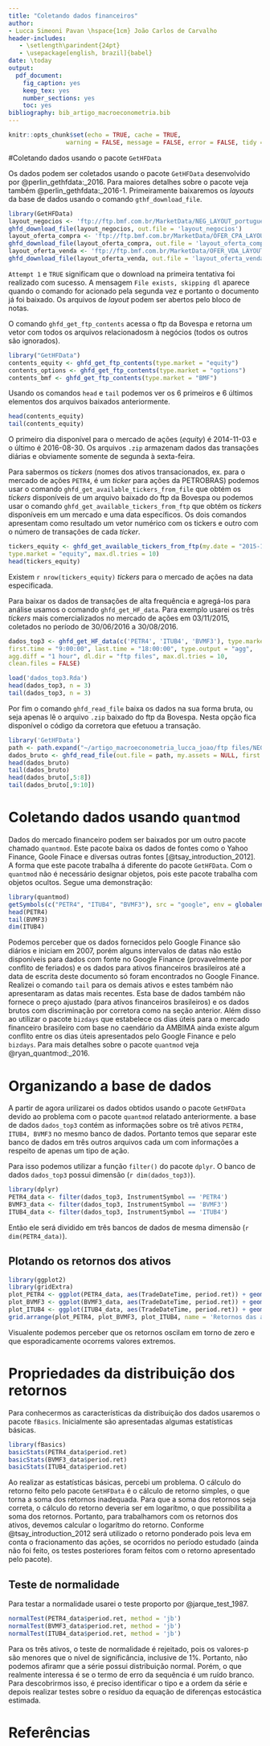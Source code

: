 ```yaml
---
title: "Coletando dados financeiros"
author: 
- Lucca Simeoni Pavan \hspace{1cm} João Carlos de Carvalho
header-includes:
   - \setlength\parindent{24pt}
   - \usepackage[english, brazil]{babel}
date: \today
output: 
  pdf_document: 
    fig_caption: yes
    keep_tex: yes
    number_sections: yes
    toc: yes
bibliography: bib_artigo_macroeconometria.bib
---
```


```r
knitr::opts_chunk$set(echo = TRUE, cache = TRUE,
                warning = FALSE, message = FALSE, error = FALSE, tidy = TRUE, tidy.opts = list(width.cutoff = 70))
```

#Coletando dados usando o pacote `GetHFData`

Os dados podem ser coletados usando o pacote `GetHFData` desenvolvido por @perlin_gethfdata:_2016. Para maiores detalhes sobre o pacote veja também @perlin_gethfdata:_2016-1. Primeiramente baixaremos os *layouts* da base de dados usando o comando `gthf_download_file`.

```r
library(GetHFData)
layout_negocios <- 'ftp://ftp.bmf.com.br/MarketData/NEG_LAYOUT_portuguese.txt'
ghfd_download_file(layout_negocios, out.file = 'layout_negocios')
layout_oferta_compra <- 'ftp://ftp.bmf.com.br/MarketData/OFER_CPA_LAYOUT_portuguese.txt'
ghfd_download_file(layout_oferta_compra, out.file = 'layout_oferta_compra')
layout_oferta_venda <- 'ftp://ftp.bmf.com.br/MarketData/OFER_VDA_LAYOUT_portuguese.txt'
ghfd_download_file(layout_oferta_venda, out.file = 'layout_oferta_venda')
```
`Attempt 1` e `TRUE` significam que o download na primeira tentativa foi realizado com sucesso. 
A mensagem `File exists, skipping dl` aparece quando o comando for acionado pela segunda vez e portanto o documento já foi baixado. Os arquivos de *layout* podem ser abertos pelo bloco de notas.

O comando `ghfd_get_ftp_contents` acessa o ftp da Bovespa e retorna um vetor com todos os arquivos relacionadosm à negócios (todos os outros são ignorados).

```r
library("GetHFData")
contents_equity <- ghfd_get_ftp_contents(type.market = "equity")
contents_options <- ghfd_get_ftp_contents(type.market = "options")
contents_bmf <- ghfd_get_ftp_contents(type.market = "BMF")

```
Usando os comandos `head` e `tail` podemos ver os 6 primeiros e 6 últimos elementos dos arquivos baixados anteriormente.

```r
head(contents_equity)
tail(contents_equity)

```
O primeiro dia disponível para o mercado de ações (*equity*) é 2014-11-03 e o último é 2016-08-30. Os arquivos `.zip` armazenam dados das transações diárias e obviamente somente de segunda à sexta-feira.

Para sabermos os *tickers* (nomes dos ativos transacionados, ex. para o mercado de ações `PETR4`, é um *ticker* para ações da PETROBRAS) podemos usar o comando `ghfd_get_available_tickers_from_file` que obtém os *tickers* disponíveis de um arquivo baixado do ftp da Bovespa ou podemos usar o comando `ghfd_get_available_tickers_from_ftp` que obtém os *tickers* disponíveis em um mercado e uma data específicos. Os dois comandos apresentam como resultado um vetor numérico com os tickers e outro com o número de transações de cada *ticker*.

```r
tickers_equity <- ghfd_get_available_tickers_from_ftp(my.date = "2015-11-03",
type.market = "equity", max.dl.tries = 10)
head(tickers_equity)

```
Existem `r nrow(tickers_equity)` *tickers* para o mercado de ações na data especificada.

Para baixar os dados de transações de alta frequência e agregá-los para análise usamos o comando `ghfd_get_HF_data`. Para exemplo usarei os três *tickers* mais comercializados no mercado de ações em 03/11/2015, coletados no período de 30/06/2016 a 30/08/2016.

```r
dados_top3 <- ghfd_get_HF_data(c('PETR4', 'ITUB4', 'BVMF3'), type.market = 'equity', first.date = as.Date('2016-06-30'), last.date = as.Date('2016-08-30'),
first.time = "9:00:00", last.time = "18:00:00", type.output = "agg",
agg.diff = "1 hour", dl.dir = "ftp files", max.dl.tries = 10,
clean.files = FALSE)
```
```r
load('dados_top3.Rda')
head(dados_top3, n = 3)
tail(dados_top3, n = 3)
```

Por fim o comando `ghfd_read_file` baixa os dados na sua forma bruta, ou seja apenas lê o arquivo `.zip` baixado do ftp da Bovespa. Nesta opção fica disponível o código da corretora que efetuou a transação.

```r
library('GetHFData')
path <- path.expand("~/artigo_macroeconometria_lucca_joao/ftp files/NEG_20160830.zip")
dados_bruto <- ghfd_read_file(out.file = path, my.assets = NULL, first.time = "10:00:00",last.time = "17:00:00", type.output = "raw")
head(dados_bruto)
tail(dados_bruto)
head(dados_bruto[,5:8])
tail(dados_bruto[,9:10])
```

# Coletando dados usando `quantmod`

Dados do mercado financeiro podem ser baixados por um outro pacote chamado `quantmod`.
Este pacote baixa os dados de fontes como o Yahoo Finance, Goole Finace e diversas outras fontes [@tsay_introduction_2012]. A forma que este pacote trabalha á diferente do pacote `GetHFData`. Com o `quantmod` não é necessário designar objetos, pois este pacote trabalha com objetos ocultos. Segue uma demonstração:
```r
library(quantmod)
getSymbols(c("PETR4", "ITUB4", "BVMF3"), src = "google", env = globalenv())
head(PETR4)
tail(BVMF3)
dim(ITUB4)
```
Podemos perceber que os dados fornecidos pelo Google Finance são diários e iniciam em 2007, porém alguns intervalos de datas não estão disponíveis para dados com fonte no Google Finance (provavelmente por conflito de feriados) e os dados para ativos financeiros brasileiros até a data de escrita deste documento só foram encontrados no Google Finance. Realizei o comando `tail` para os demais ativos e estes também não apresentaram as datas mais recentes. Esta base de dados também não fornece o preço ajustado (para ativos financeiros brasileiros) e os dados brutos com discriminação por corretora como na seção anterior. Além disso ao utilizar o pacote `bizdays` que estabelece os dias úteis para o mercado financeiro brasileiro com base no caendário da AMBIMA ainda existe algum conflito entre os dias úteis apresentados pelo Google Finance e pelo `bizdays`.
Para mais detalhes sobre o pacote `quantmod` veja @ryan_quantmod:_2016. 

# Organizando a base de dados

A partir de agora urilizarei os dados obtidos usando o pacote `GetHFData` devido ao problema com o pacote `quantmod` relatado anteriormente. a base de dados `dados_top3` contém as informações sobre os trê ativos `PETR4, ITUB4, BVMF3` no mesmo banco de dados.
Portanto temos que separar este banco de dados em três outros arquivos cada um com informações a respeito de apenas um tipo de ação.

Para isso podemos utilizar a função `filter()` do pacote `dplyr`. O banco de dados `dados_top3` possui dimensão (`r dim(dados_top3)`). 

```r
library(dplyr)
PETR4_data <- filter(dados_top3, InstrumentSymbol == 'PETR4')
BVMF3_data <- filter(dados_top3, InstrumentSymbol == 'BVMF3')
ITUB4_data <- filter(dados_top3, InstrumentSymbol == 'ITUB4')
```
Então ele será dividido em três bancos de dados de mesma dimensão (`r dim(PETR4_data)`).

## Plotando os retornos dos ativos

```r
library(ggplot2)
library(gridExtra)
plot_PETR4 <- ggplot(PETR4_data, aes(TradeDateTime, period.ret)) + geom_line() +  scale_x_datetime(date_labels = "%Y-%m-%d %H:%M:%S") + xlab("") + ylab("PETR4") + theme(axis.text.x = element_text( size = 7, vjust = 0.7, hjust = 0.9))
plot_BVMF3 <- ggplot(BVMF3_data, aes(TradeDateTime, period.ret)) + geom_line() +  scale_x_datetime(date_labels = "%Y-%m-%d %H:%M:%S") + xlab("") + ylab("BVMF3") + theme(axis.text.x = element_text( size = 7, vjust = 0.7, hjust = 0.9))
plot_ITUB4 <- ggplot(ITUB4_data, aes(TradeDateTime, period.ret)) + geom_line() +  scale_x_datetime(date_labels = "%Y-%m-%d %H:%M:%S") + xlab("") + ylab("ITUB4") + theme(axis.text.x = element_text( size = 7, vjust = 0.7, hjust = 0.9))
grid.arrange(plot_PETR4, plot_BVMF3, plot_ITUB4, name = 'Retornos das ações', nrow = 3)
```
Visualente podemos perceber que os retornos oscilam em torno de zero e que esporadicamente ocorrems valores extremos.

# Propriedades da distribuição dos retornos

Para conhecermos as características da distribuição dos dados usaremos o pacote `fBasics`.
Inicialmente são apresentadas algumas estatísticas básicas.

```r
library(fBasics)
basicStats(PETR4_data$period.ret)
basicStats(BVMF3_data$period.ret)
basicStats(ITUB4_data$period.ret)
```
Ao realizar as estatísticas básicas, percebi um problema. O cálculo do retorno feito pelo pacote `GetHFData` é o cálculo de retorno simples, o que torna a soma dos retornos inadequada. Para que a soma dos retornos seja correta, o cálculo do retorno deveria ser em logarítmo, o que possibilita a soma dos retornos. Portanto, para trabalhamors com os retornos dos ativos, devemos calcular o logarítmo do retorno. Conforme @tsay_introduction_2012 será utilizado o retorno ponderado pois leva em conta o fracionamento das ações, se ocorridos no período estudado (ainda não foi feito, os testes posteriores foram feitos com o retorno apresentado pelo pacote).

## Teste de normalidade

Para testar a normalidade usarei o teste proporto por @jarque_test_1987.

```r
normalTest(PETR4_data$period.ret, method = 'jb')
normalTest(BVMF3_data$period.ret, method = 'jb')
normalTest(ITUB4_data$period.ret, method = 'jb')
```
Para os três ativos, o teste de normalidade é rejeitado, pois os valores-p são menores que o nível de significância, inclusive de 1\%. Portanto, não podemos afiramr que a série possui distribuição normal. Porém, o que realmente interessa é se o termo de erro da sequência é um ruído branco. Para descobrirmos isso, é preciso identificar o tipo  e a ordem da série e depois realizar testes sobre o resíduo da equação de diferenças estocástica estimada.

# Referências {-}
\setlength{\parindent}{0in}

